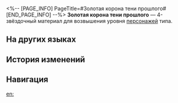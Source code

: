 <%-- [PAGE_INFO]
PageTitle=#Золотая корона тени прошлого#
[END_PAGE_INFO] --%>
{{Предмет Инфобокс
|id          = 110407
|Изображение = Предмет Золотая корона тени прошлого.png
|Тип         = Материал возвышения персонажа
|Инвентарь   = Материалы улучшения
|Редкость    = 4
|Эффект      = 
|Описание    = Головной убор Тени пожирательницы. Можно использовать для возвышения мнимых персонажей.
|Источник1   = [[Застойная тень: Форма миража]]
|Источник2   = [[Универсальная машина для синтеза: Обмен материалов]]
}}
{{Описание|Аксессуар, оставленный тенью прошлой хранительницы, рассказывающий истории о городе вечнозимья.<br /><br />''«Алина Любящая - её доброта высока, как небо, и её сострадание блестит, как золото».''}}
'''Золотая корона тени прошлого''' — 4-звёздочный материал для возвышения уровня [[Персонажи|персонажей]] {{undefined|}} типа.

==На других языках==
{{На других языках
|en   = Golden Crown of the Past Shadow
|zhs  = 往日之影的金饰
|zht  = 往日之影的金飾
|ja   = 過去の影の金装飾
|ko   = 과거 그림자의 황금 장식
|es   = Corona dorada de la sombra del pasado
|fr   = Couronne d'or de l'ombre révolue
|ru   = Золотая корона тени прошлого
|th   = Golden Crown of the Past Shadow
|vi   = Trang Sức Dấu Ấn Xưa
|de   = Goldkrone der vergangenen Schatten
|id   = Golden Crown of the Past Shadow
|pt   = Coroa de Ouro de uma Sombra do Passado
}}

==История изменений==
{{История изменений|3.5}}

==Навигация==
{{Материалы улучшения Навбокс}}

[[en:]]